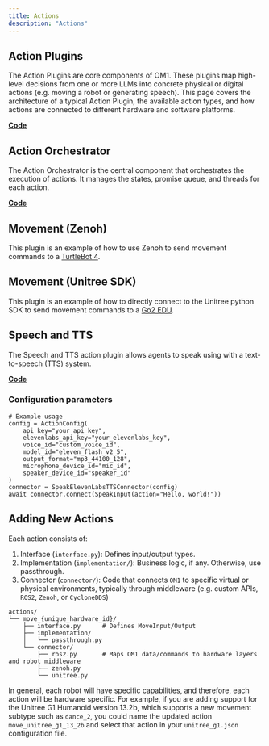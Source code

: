 ---
title: Actions
description: "Actions"
---

## Action Plugins

The Action Plugins are core components of OM1. These plugins map high-level decisions from one or more LLMs into concrete physical or digital actions (e.g. moving a robot or generating speech). This page covers the architecture of a typical Action Plugin, the available action types, and how actions are connected to different hardware and software platforms.

[**Code**](https://github.com/OpenmindAGI/OM1/tree/main/src/actions)

## Action Orchestrator

The Action Orchestrator is the central component that orchestrates the execution of actions. It manages the states, promise queue, and threads for each action.

[**Code**](https://github.com/OpenmindAGI/OM1/blob/main/src/actions/orchestrator.py)

## Movement (Zenoh)

This plugin is an example of how to use Zenoh to send movement commands to a [TurtleBot 4](https://github.com/OpenmindAGI/OM1/tree/main/src/actions/move_turtle/connector/zenoh.py).

## Movement (Unitree SDK)

This plugin is an example of how to directly connect to the Unitree python SDK to send movement commands to a [Go2 EDU](https://github.com/OpenmindAGI/OM1/tree/main/src/actions/move_go2_autonomy/connector/unitree_sdk.py).

## Speech and TTS

The Speech and TTS action plugin allows agents to speak using with a text-to-speech (TTS) system.

[**Code**](https://github.com/OpenmindAGI/OM1/blob/main/src/actions/speak/connector/elevenlabs_tts.py)

### Configuration parameters

```jsonl
# Example usage
config = ActionConfig(
    api_key="your_api_key",
    elevenlabs_api_key="your_elevenlabs_key",
    voice_id="custom_voice_id",
    model_id="eleven_flash_v2_5",
    output_format="mp3_44100_128",
    microphone_device_id="mic_id",
    speaker_device_id="speaker_id"
)
connector = SpeakElevenLabsTTSConnector(config)
await connector.connect(SpeakInput(action="Hello, world!"))
```

## Adding New Actions

Each action consists of:

1. Interface (`interface.py`): Defines input/output types.
2. Implementation (`implementation/`): Business logic, if any. Otherwise, use passthrough.
3. Connector (`connector/`): Code that connects `OM1` to specific virtual or physical environments, typically through middleware (e.g. custom APIs, `ROS2`, `Zenoh`, or `CycloneDDS`)

```tree
actions/
└── move_{unique_hardware_id}/
    ├── interface.py      # Defines MoveInput/Output
    ├── implementation/
    │   └── passthrough.py
    └── connector/
        ├── ros2.py       # Maps OM1 data/commands to hardware layers and robot middleware
        ├── zenoh.py
        └── unitree.py
```

In general, each robot will have specific capabilities, and therefore, each action will be hardware specific. For example, if you are adding support for the Unitree G1 Humanoid version 13.2b, which supports a new movement subtype such as `dance_2`, you could name the updated action `move_unitree_g1_13_2b` and select that action in your `unitree_g1.json` configuration file.